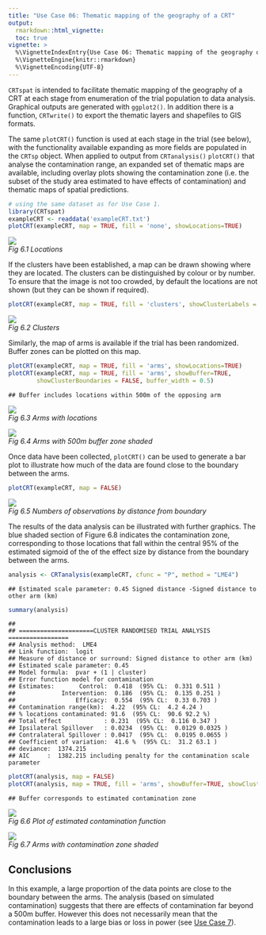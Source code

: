 ```yaml
---
title: "Use Case 06: Thematic mapping of the geography of a CRT"
output:
  rmarkdown::html_vignette:
  toc: true
vignette: >
  %\VignetteIndexEntry{Use Case 06: Thematic mapping of the geography of a CRT}
  %\VignetteEngine{knitr::rmarkdown}
  %\VignetteEncoding{UTF-8}
---
```


`CRTspat` is intended to facilitate thematic mapping of the geography of a CRT at each stage from
enumeration of the trial population to data analysis. Graphical outputs are generated with `ggplot2()`. In addition there is a function, `CRTwrite()` to export the thematic layers and shapefiles to GIS formats.

The same `plotCRT()` function is used at each stage in the trial (see below), with the functionality available
expanding as more fields are populated in the `CRTsp` object. When applied to output from `CRTanalysis()` `plotCRT()` that analyse the contamination range, an expanded set of thematic maps are available, including overlay plots showing the contamination zone (i.e. the subset of the study area estimated to have effects of contamination) and thematic maps of spatial predictions.


```r
# using the same dataset as for Use Case 1.
library(CRTspat)
exampleCRT <- readdata('exampleCRT.txt')
plotCRT(exampleCRT, map = TRUE, fill = 'none', showLocations=TRUE)
```
<p>
    <img src="example6a.r-1.png" > <br>
    <em>Fig 6.1 Locations </em>
</p>

If the clusters have been established, a map can be drawn showing where they are located.
The clusters can be distinguished by colour or by number. To ensure that the image is not too crowded,
by default the locations are not shown (but they can be shown if required).


```r
plotCRT(exampleCRT, map = TRUE, fill = 'clusters', showClusterLabels = TRUE, labelsize =3)
```
<p>
    <img src="example6b.r-1.png" > <br>
    <em>Fig 6.2 Clusters </em>
</p>

Similarly, the map of arms is available if the trial has been randomized. Buffer zones can be plotted on
this map.


```r
plotCRT(exampleCRT, map = TRUE, fill = 'arms', showLocations=TRUE)
plotCRT(exampleCRT, map = TRUE, fill = 'arms', showBuffer=TRUE,
        showClusterBoundaries = FALSE, buffer_width = 0.5)
```

```
## Buffer includes locations within 500m of the opposing arm
```
<p>
  <img src="example6c.r-1.png" > <br>
  <em>Fig 6.3 Arms with locations </em>
  </p>
  <p>
  <img src="example6c.r-2.png" > <br>
  <em>Fig 6.4 Arms with 500m buffer zone shaded </em>
  </p>

  Once data have been collected, `plotCRT()` can be used to generate a bar plot to illustrate
how much of the data are found close to the boundary between the arms.


```r
plotCRT(exampleCRT, map = FALSE)
```
<p>
  <img src="example6d.r-1.png" > <br>
  <em>Fig 6.5 Numbers of observations by distance from boundary</em>
</p>

The results of the data analysis can be illustrated with further graphics.
The blue shaded section of Figure 6.8 indicates the contamination zone, corresponding to
those locations that fall within the central 95% of the estimated sigmoid of the
of the effect size by distance from the boundary between the arms.


```r
analysis <- CRTanalysis(exampleCRT, cfunc = "P", method = "LME4")
```

```
## Estimated scale parameter: 0.45 Signed distance -Signed distance to other arm (km)
```

```r
summary(analysis)
```

```
## 
## =====================CLUSTER RANDOMISED TRIAL ANALYSIS =================
## Analysis method:  LME4 
## Link function:  logit 
## Measure of distance or surround: Signed distance to other arm (km)
## Estimated scale parameter: 0.45
## Model formula:  pvar + (1 | cluster) 
## Error function model for contamination
## Estimates:       Control:  0.418  (95% CL:  0.331 0.511 )
##             Intervention:  0.186  (95% CL:  0.135 0.251 )
##                 Efficacy:  0.554  (95% CL:  0.33 0.703 )
## Contamination range(km):  4.22  (95% CL:  4.2 4.24 )
## % locations contaminated: 91.6  (95% CL:  90.6 92.2 %)
## Total effect            : 0.231  (95% CL:  0.116 0.347 )
## Ipsilateral Spillover   : 0.0234  (95% CL:  0.0129 0.0325 )
## Contralateral Spillover : 0.0417  (95% CL:  0.0195 0.0655 )
## Coefficient of variation:  41.6 %  (95% CL:  31.2 63.1 )
## deviance:  1374.215 
## AIC     :  1382.215 including penalty for the contamination scale parameter
```

```r
plotCRT(analysis, map = FALSE)
plotCRT(analysis, map = TRUE, fill = 'arms', showBuffer=TRUE, showClusterBoundaries = FALSE)
```

```
## Buffer corresponds to estimated contamination zone
```
  <p>
  <img src="example6e.r-1.png" > <br>
  <em>Fig 6.6 Plot of estimated contamination function </em>
  </p>
  <p>
  <img src="example6e.r-2.png" > <br>
  <em>Fig 6.7 Arms with contamination zone shaded </em>
  </p>



## Conclusions

In this example, a large proportion of the data points are close to the boundary between the arms.
The analysis (based on simulated contamination) suggests that there are
effects of contamination far beyond a 500m buffer. However this does not necessarily mean
that the contamination leads to a large bias or loss in power (see [Use Case 7](Usecase7.html)).



